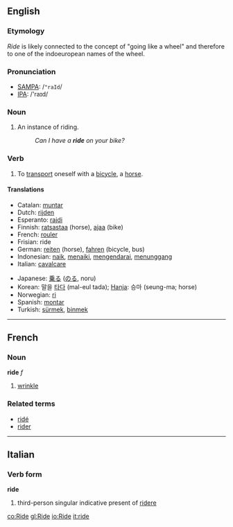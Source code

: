 ==English==

=== Etymology ===
''Ride'' is likely connected to the concept of "going like a wheel" and therefore to one of the indoeuropean names of the wheel.


=== Pronunciation ===
*[[w:SAMPA|SAMPA]]: /<tt>"raId</tt>/
*[[w:IPA|IPA]]: /'raɪd/

===Noun===
{{en-noun|ride|rides}}
#An instance of riding.
#:''Can I have a '''ride''' on your bike?''

=== Verb ===
{{irregverb|'''to ride'''|'''[[rides]]'''|'''[[rode]]'''|'''[[ridden]]'''|'''[[riding]]'''}}
# To [[transport]] oneself with a [[bicycle]], a [[horse]].

==== Translations ====
{{top}}
*Catalan: [[muntar]]
*Dutch: [[rijden]]
*Esperanto: [[rajdi]]
*Finnish: [[ratsastaa]] (horse), [[ajaa]] (bike)
*French: [[rouler]]
*Frisian: ride
*German: [[reiten]] (horse), [[fahren]] (bicycle, bus)
*Indonesian: [[naik]], [[naik|menaiki]], [[kendara|mengendarai]], [[tunggang|menunggang]]
*Italian: [[cavalcare]]
{{mid}}
*Japanese: [[乗る]] ([[のる]], noru)
*Korean: 말을 [[타다]] (mal-eul tada); [[Hanja]]: 승마 (seung-ma; horse)
*Norwegian: [[ri]]
*Spanish: [[montar]]
*Turkish: [[sürmek]], [[binmek]]
{{bottom}}

----

==French==
===Noun===
'''ride''' ''f''

# [[wrinkle]]

===Related terms===
*[[ridé]]
*[[rider]]

----
==Italian==
===Verb form===
'''ride'''

# third-person singular indicative present of [[ridere]]

[[co:Ride]]
[[gl:Ride]]
[[io:Ride]]
[[it:ride]]